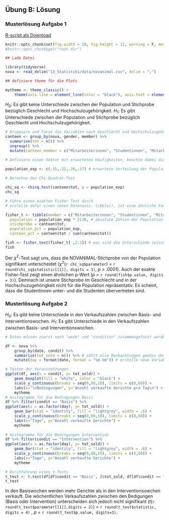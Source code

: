 ## Übung B: Lösung


###  Musterlösung Aufgabe 1
[R-script als Download](13_Statistik1/RFiles/Uebung_B_loesung.R)

```r
knitr::opts_chunk$set(fig.width = 20, fig.height = 12, warning = F, message = F, error = F, include = T)
#knitr::opts_chunk$get("root.dir")
```


```r
## Lade Datei

library(tidyverse)
nova <- read_delim("13_Statistik1/data/novanimal.csv", delim = ";")

## definiere theme für die Plots

mytheme <- theme_classic() + 
    theme(axis.line = element_line(color = "black"), axis.text = element_text(size = 25, color = "black"), axis.title = element_text(size = 25, color = "black"), axis.ticks = element_line(size = 1, color = "black"), axis.ticks.length = unit(.5, "cm"))

```

$H_0$: Es gibt keine Unterschiede zwischen der Population und Stichprobe bezüglich Geschlecht und Hochschulzugehörigkeit. 
$H_1$: Es gibt Unterschiede zwischen der Population und Stichprobe bezüglich Geschlecht und Hochschulzugehörigkeit.

```r
# Gruppiere und fasse die Variablen nach Geschlecht und Hochschulzugehörigkeit zusammen 
canteen <- group_by(nova, gender, member) %>% 
  summarise(tot = n()) %>% 
  ungroup() %>%
  mutate(canteen_member = c("Mitarbeiterinnen", "Studentinnen", "Mitarbeiter", "Studenten")) # Fasse die ersten beiden Variablen zusammen

# Definiere einen Vektor mit erwarteten Häufigkeiten, beachte dabei die Reihenfolge 

population_exp <- c(.15,.32,.16,.37) # erwartete Verteilung der Population (Achtung die Summe muss 1 ergeben)
  
# Berechne den Chi-Quadrat-Test

chi_sq <- chisq.test(canteen$tot, p = population_exp)
chi_sq

# Führe einen exakten Fisher Test durch
# erstelle dafür einen neuen Datensatz. tibble(), ist eine ähnliche Funktion wie data.frame() vom Hause tidyverse

fisher_t <- tibble(member = c("Mitarbeiterinnen", "Studentinnen", "Mitarbeiter", "Studenten"),
  population = population_exp * 2138, # absolute Zahlen der Population Mitarbeiterinnen, Studentinnen, Mitarbeiter, Studenten => Fisher exakt test kann nicht mit erwarteten Wahrscheinlichkeiten rechnen
  stichprobe = canteen$tot,
  population_pct = population_exp,
  canteen_pct = canteen$tot / sum(canteen$tot)) 

fish <- fisher.test(fisher_t[ ,2:3]) # was sind die Unterschiede zwischen den beiden Tests (Chisquare und Fisher exakt Test)? Wieso gibt es keinen OR aus?
fish
```

Der $\chi^2$-Test sagt uns, dass die NOVANIMAL-Stichprobe von der Population signifikant unterscheidet ($\chi^2$(`r chi_sq$parameter`) = `r round(chi_sq$statistic[[1]], digits = 3)`, *p* > .0001). Auch der exakte Fisher-Test zeigt einen ähnlichen p-Wert (*p* = `r round(fish$p.value, digits = 3)`). Demnach ist unsere Stichprobe im Geschlecht und in der Hochschuzugehörigkeit nicht für die Population repräsentativ. Es scheint, dass die Studentinnen unter- und die Studenten übervertreten sind.


###  Musterlösung Aufgabe 2

$H_0$: Es gibt keine Unterschiede in den Verkaufszahlen zwischen Basis- und Interventionswochen. 
$H_1$: Es gibt Unterschiede in den Verkaufszahlen zwischen Basis- und Interventionswochen.


```r
# Daten müssen zuerst nach "week" und "condition" zusammengefasst werden

df <- nova %>%
    group_by(date, condit) %>%  
    summarise(tot_sold = n()) %>% # zählt alle Beobachtungen gemäss dem group_by zusammen
    mutate(day = format(date, format = "%d.%m")) # erstelle neue Variable, damit beim Historgamm die X-Achse besser leserlich wird

# Testen der Voraussetzungen
ggplot(df, aes(x = condit, y= tot_sold)) + 
    geom_boxplot(fill = "white", color = "black") + 
    scale_y_continuous(breaks = seq(0,60,10), limits = c(0,60)) +
    labs(x="\nBedingungen", y="Anzahl verkaufte Gerichte pro Tag\n") + 
    mytheme
# Histogramme für die Bedingungen Basis
df %>% filter(condit == "Basis") %>%
ggplot(aes(x = as.factor(day), y= tot_sold)) + 
    geom_bar(stat = "identity", fill = "lightgrey", width = .6) + 
    scale_y_continuous(breaks = seq(0,60,10), limits = c(0,60)) +
    labs(x="Tage", y="Anzahl verkaufte Gerichte") +
    mytheme
  
# Histogramme für die Bedingungen Intervention
df %>% filter(condit == "Intervention") %>%
ggplot(aes(x = as.factor(day), y= tot_sold)) + 
    geom_bar(stat = "identity", fill = "lightgrey", width = .6) + 
    scale_y_continuous(breaks = seq(0,60,10), limits = c(0,60)) + 
    labs(x="Tage", y="Anzahl verkaufte Gerichte") +
    mytheme

```


```r

# Durchführung eines t-Tests
t_test <- t.test(df[df$condit == "Basis", ]$tot_sold, df[df$condit == "Intervention", ]$tot_sold, var.equal = F) # siehe ungerichtete Hypothese
t_test
```

In den Basiswochen werden mehr Gerichte als in den Interventionsowchen verkauft. Die wöchentlichen Verkaufszahlen zwischen den Bedigungen (Basis oder Intervention) unterscheiden sich jedoch nicht signifikant (*t*(`r round(t_test$parameter[[1]],digits = 2)`) = `r round(t_test$statistic, digits = 4)` , *p* = `r round(t_test$p.value, digits=3)`.

